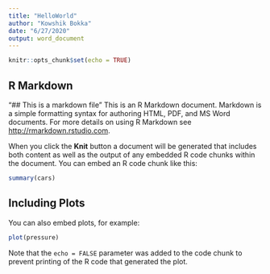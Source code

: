 ```yaml
---
title: "HelloWorld"
author: "Kowshik Bokka"
date: "6/27/2020"
output: word_document
---
```


```r
knitr::opts_chunk$set(echo = TRUE)
```

## R Markdown
"## This is a markdown file" 
This is an R Markdown document. Markdown is a simple formatting syntax for authoring HTML, PDF, and MS Word documents. For more details on using R Markdown see <http://rmarkdown.rstudio.com>.

When you click the **Knit** button a document will be generated that includes both content as well as the output of any embedded R code chunks within the document. You can embed an R code chunk like this:

```r
summary(cars)
```

## Including Plots

You can also embed plots, for example:

```r
plot(pressure)
```

Note that the `echo = FALSE` parameter was added to the code chunk to prevent printing of the R code that generated the plot.
